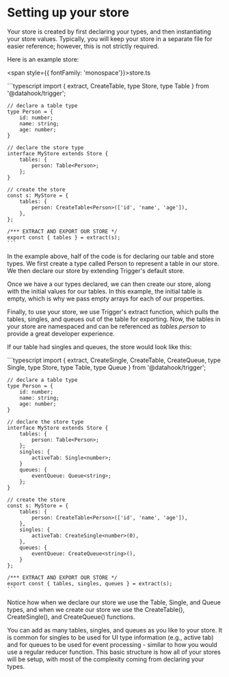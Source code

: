 
# Setting up your store

Your store is created by first declaring your types, and then instantiating your store values. Typically, you will keep your store in a separate file for easier reference; however,
this is not strictly required.

Here is an example store:

<span style={{ fontFamily: 'monospace'}}>store.ts</span>

<div className={codeWrapper}>
    ```typescript
    import { extract, CreateTable, type Store, type Table } from '@datahook/trigger';

    // declare a table type
    type Person = {
        id: number;
        name: string;
        age: number;
    }

    // declare the store type
    interface MyStore extends Store {
        tables: {
            person: Table<Person>;
        };
    }

    // create the store
    const s: MyStore = {
        tables: {
            person: CreateTable<Person>(['id', 'name', 'age']),
        },
    };

    /*** EXTRACT AND EXPORT OUR STORE */
    export const { tables } = extract(s);
    ```
</div>

In the example above, half of the code is for declaring our table and store types. We first create a type called <span class="inline-code">Person</span> to represent a table in our store. We then declare our store by extending Trigger's default store.

Once we have a our types declared, we can then create our store, along with the initial values for our tables. In this example, the initial table is empty, which is why we pass empty arrays for each of our properties.

Finally, to use your store, we use Trigger's <span class="inline-code">extract</span> function, which pulls the <span class="inline-code">tables</span>, <span class="inline-code">singles</span>, and <span class="inline-code">queues</span> out of the table for exporting. Now, the tables in your store are namespaced and can be referenced as
<span class="inline-code">_tables.person_</span> to provide a great developer experience.


If our table had <span class="inline-code">singles</span> and <span class="inline-code">queues</span>, the store would look like this:
<div className={codeWrapper}>
    ```typescript
    import { extract, CreateSingle, CreateTable, CreateQueue, type Single, type Store, type Table, type Queue } from '@datahook/trigger';

    // declare a table type
    type Person = {
        id: number;
        name: string;
        age: number;
    }

    // declare the store type
    interface MyStore extends Store {
        tables: {
            person: Table<Person>;
        };
        singles: {
            activeTab: Single<number>;
        }
        queues: {
            eventQueue: Queue<string>;
        };
    }

    // create the store
    const s: MyStore = {
        tables: {
            person: CreateTable<Person>(['id', 'name', 'age']),
        },
        singles: {
            activeTab: CreateSingle<number>(0),
        },
        queues: {
            eventQueue: CreateQueue<string>(),
        }
    };

    /*** EXTRACT AND EXPORT OUR STORE */
    export const { tables, singles, queues } = extract(s);
    ```
</div>

Notice how when we declare our store we use the <span class="inline-code">Table</span>, <span class="inline-code">Single</span>, and <span class="inline-code">Queue</span> types, and when we create our store we use the <span class="inline-code">CreateTable()</span>, <span class="inline-code">CreateSingle()</span>, and <span class="inline-code">CreateQueue()</span> functions.

You can add as many tables, singles, and queues as you like to your store. It is common for singles to be used for UI type information (e.g., active tab) and for queues to be used for event processing - similar
to how you would use a regular reducer function. This basic structure is how all of your stores will be setup, with most of the complexity coming from declaring your types.

